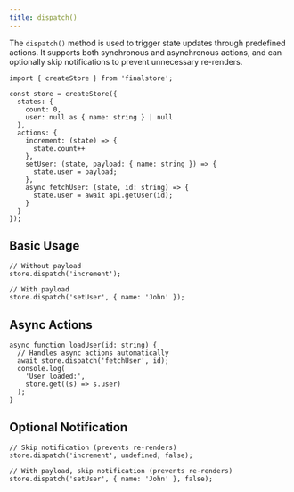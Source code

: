 ```yaml
---
title: dispatch()
---
```


The `dispatch()` method is used to trigger state updates through predefined actions. It supports both synchronous and asynchronous actions, and can optionally skip notifications to prevent unnecessary re-renders.

```tsx
import { createStore } from 'finalstore';

const store = createStore({
  states: {
    count: 0,
    user: null as { name: string } | null
  },
  actions: {
    increment: (state) => {
      state.count++
    },
    setUser: (state, payload: { name: string }) => {
      state.user = payload;
    },
    async fetchUser: (state, id: string) => {
      state.user = await api.getUser(id);
    }
  }
});
```

## Basic Usage

```tsx
// Without payload
store.dispatch('increment');

// With payload
store.dispatch('setUser', { name: 'John' });
```

## Async Actions

```tsx
async function loadUser(id: string) {
  // Handles async actions automatically
  await store.dispatch('fetchUser', id);
  console.log(
    'User loaded:',
    store.get((s) => s.user)
  );
}
```

## Optional Notification

```tsx
// Skip notification (prevents re-renders)
store.dispatch('increment', undefined, false);

// With payload, skip notification (prevents re-renders)
store.dispatch('setUser', { name: 'John' }, false);
```
